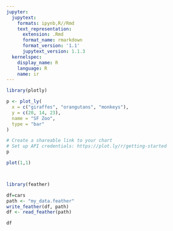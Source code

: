 ```yaml
---
jupyter:
  jupytext:
    formats: ipynb,R//Rmd
    text_representation:
      extension: .Rmd
      format_name: rmarkdown
      format_version: '1.1'
      jupytext_version: 1.1.3
  kernelspec:
    display_name: R
    language: R
    name: ir
---
```


```r
library(plotly)

p <- plot_ly(
  x = c("giraffes", "orangutans", "monkeys"),
  y = c(20, 14, 23),
  name = "SF Zoo",
  type = "bar"
)

# Create a shareable link to your chart
# Set up API credentials: https://plot.ly/r/getting-started
p
```

```r
plot(1,1)
```

```r

```

```r

```

```r
library(feather)

df=cars
path <- "my_data.feather"
write_feather(df, path)
df <- read_feather(path)
```

```r
df
```

```r

```
